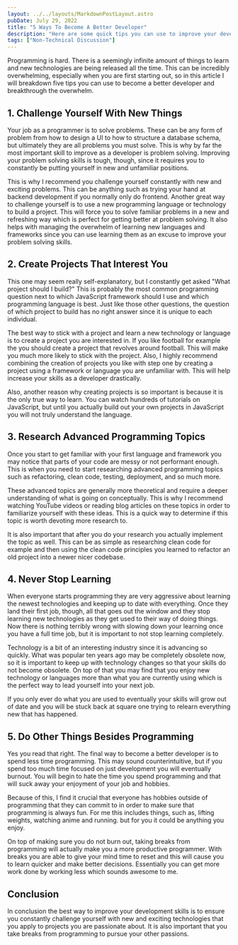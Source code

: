 ```yaml
---
layout: ../../layouts/MarkdownPostLayout.astro
pubDate: July 29, 2022
title: "5 Ways To Become A Better Developer"
description: "Here are some quick tips you can use to improve your development skills."
tags: ["Non-Technical Discussion"]
---
```



Programming is hard. There is a seemingly infinite amount of things to learn and new technologies are being released all the time. This can be incredibly overwhelming, especially when you are first starting out, so in this article I will breakdown five tips you can use to become a better developer and breakthrough the overwhelm.


## 1. Challenge Yourself With New Things

Your job as a programmer is to solve problems. These can be any form of problem from how to design a UI to how to structure a database schema, but ultimately they are all problems you must solve. This is why by far the most important skill to improve as a developer is problem solving. Improving your problem solving skills is tough, though, since it requires you to constantly be putting yourself in new and unfamiliar positions.

This is why I recommend you challenge yourself constantly with new and exciting problems. This can be anything such as trying your hand at backend development if you normally only do frontend. Another great way to challenge yourself is to use a new programming language or technology to build a project. This will force you to solve familiar problems in a new and refreshing way which is perfect for getting better at problem solving. It also helps with managing the overwhelm of learning new languages and frameworks since you can use learning them as an excuse to improve your problem solving skills.


## 2. Create Projects That Interest You

This one may seem really self-explanatory, but I constantly get asked "What project should I build?" This is probably the most common programming question next to which JavaScript framework should I use and which programming language is best. Just like those other questions, the question of which project to build has no right answer since it is unique to each individual.

The best way to stick with a project and learn a new technology or language is to create a project you are interested in. If you like football for example the you should create a project that revolves around football. This will make you much more likely to stick with the project. Also, I highly recommend combining the creation of projects you like with step one by creating a project using a framework or language you are unfamiliar with. This will help increase your skills as a developer drastically.

Also, another reason why creating projects is so important is because it is the only true way to learn. You can watch hundreds of tutorials on JavaScript, but until you actually build out your own projects in JavaScript you will not truly understand the language.


## 3. Research Advanced Programming Topics

Once you start to get familiar with your first language and framework you may notice that parts of your code are messy or not performant enough. This is when you need to start researching advanced programming topics such as refactoring, clean code, testing, deployment, and so much more.

These advanced topics are generally more theoretical and require a deeper understanding of what is going on conceptually. This is why I recommend watching YouTube videos or reading blog articles on these topics in order to familiarize yourself with these ideas. This is a quick way to determine if this topic is worth devoting more research to.

It is also important that after you do your research you actually implement the topic as well. This can be as simple as researching clean code for example and then using the clean code principles you learned to refactor an old project into a newer nicer codebase.


## 4. Never Stop Learning

When everyone starts programming they are very aggressive about learning the newest technologies and keeping up to date with everything. Once they land their first job, though, all that goes out the window and they stop learning new technologies as they get used to their way of doing things. Now there is nothing terribly wrong with slowing down your learning once you have a full time job, but it is important to not stop learning completely.

Technology is a bit of an interesting industry since it is advancing so quickly. What was popular ten years ago may be completely obsolete now, so it is important to keep up with technology changes so that your skills do not become obsolete. On top of that you may find that you enjoy new technology or languages more than what you are currently using which is the perfect way to lead yourself into your next job.

If you only ever do what you are used to eventually your skills will grow out of date and you will be stuck back at square one trying to relearn everything new that has happened.


## 5. Do Other Things Besides Programming

Yes you read that right. The final way to become a better developer is to spend less time programming. This may sound counterintuitive, but if you spend too much time focused on just development you will eventually burnout. You will begin to hate the time you spend programming and that will suck away your enjoyment of your job and hobbies.

Because of this, I find it crucial that everyone has hobbies outside of programming that they can commit to in order to make sure that programming is always fun. For me this includes things, such as, lifting weights, watching anime and running. but for you it could be anything you enjoy.

On top of making sure you do not burn out, taking breaks from programming will actually make you a more productive programmer. With breaks you are able to give your mind time to reset and this will cause you to learn quicker and make better decisions. Essentially you can get more work done by working less which sounds awesome to me.


## Conclusion

In conclusion the best way to improve your development skills is to ensure you constantly challenge yourself with new and exciting technologies that you apply to projects you are passionate about. It is also important that you take breaks from programming to pursue your other passions.
